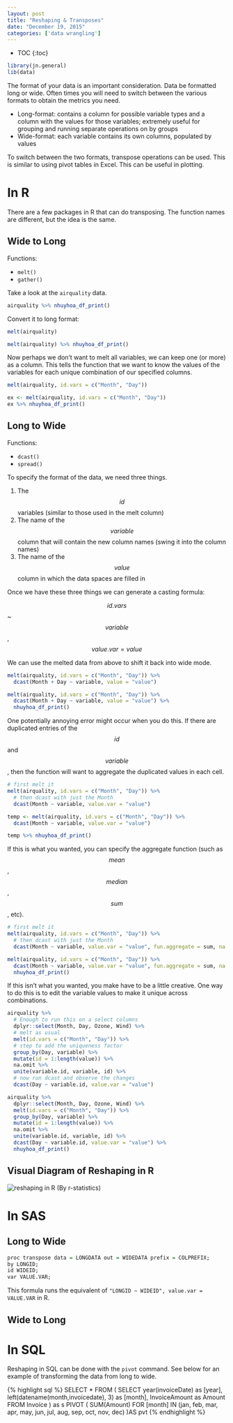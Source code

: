 ```yaml
---
layout: post
title: "Reshaping & Transposes"
date: "December 19, 2015"
categories: ['data wrangling']
---
```


* TOC
{:toc}

```r
library(jn.general)
lib(data)
```


The format of your data is an important consideration. Data be formatted long or wide. Often times you will need to switch between the various formats to obtain the metrics you need. 

* Long-format: contains a column for possible variable types and a column with the values for those variables; extremely useful for grouping and running separate operations on by groups
* Wide-format: each variable contains its own columns, populated by values

To switch between the two formats, transpose operations can be used. This is similar to using pivot tables in Excel. This can be useful in plotting.

# In R
There are a few packages in R that can do transposing. The function names are different, but the idea is the same. 

## Wide to Long

Functions:

* `melt()`
* `gather()`

Take a look at the `airquality` data. 

<div class = "dftab">
```r
airquality %>% nhuyhoa_df_print()
```
</div><p></p>

Convert it to long format:
```r
melt(airquality)
```

<div class = "dftab">
```r
melt(airquality) %>% nhuyhoa_df_print()
```
</div><p></p>

Now perhaps we don't want to melt all variables, we can keep one (or more) as a column. This tells the function that we want to know the values of the variables for each unique combination of our specified columns.

```r
melt(airquality, id.vars = c("Month", "Day"))
```

<div class = "dftab">
```r
ex <- melt(airquality, id.vars = c("Month", "Day"))
ex %>% nhuyhoa_df_print()
```
</div><p></p>

## Long to Wide

Functions:

* `dcast()`
* `spread()`

To specify the format of the data, we need three things. 

1. The $$id$$ variables (similar to those used in the melt column)
2. The name of the $$variable$$ column that will contain the new column names (swing it into the column names)
3. The name of the $$value$$ column in which the data spaces are filled in

Once we have these three things we can generate a casting formula:

$$ id.vars $$ ~ $$ variable $$, $$ value.var = value $$

We can use the melted data from above to shift it back into wide mode.
```r
melt(airquality, id.vars = c("Month", "Day")) %>% 
  dcast(Month + Day ~ variable, value = "value")
```

<div class = "dftab">
```r
melt(airquality, id.vars = c("Month", "Day")) %>% 
  dcast(Month + Day ~ variable, value = "value") %>% 
  nhuyhoa_df_print()
```
</div><p></p>

One potentially annoying error might occur when you do this. If there are duplicated entries of the $$id$$ and $$variable$$, then the function will want to aggregate the duplicated values in each cell. 

```r
# first melt it
melt(airquality, id.vars = c("Month", "Day")) %>% 
  # then dcast with just the Month
  dcast(Month ~ variable, value.var = "value")
```

```r
temp <- melt(airquality, id.vars = c("Month", "Day")) %>% 
  dcast(Month ~ variable, value.var = "value")
```

<div class = "dftab">
```r
temp %>% nhuyhoa_df_print()
```
</div><p></p>

If this is what you wanted, you can specify the aggregate function (such as $$mean$$, $$median$$, $$sum$$, etc). 

```r
# first melt it
melt(airquality, id.vars = c("Month", "Day")) %>% 
  # then dcast with just the Month
  dcast(Month ~ variable, value.var = "value", fun.aggregate = sum, na.rm = TRUE)
```

<div class = "dftab">
```r
melt(airquality, id.vars = c("Month", "Day")) %>% 
  dcast(Month ~ variable, value.var = "value", fun.aggregate = sum, na.rm = TRUE) %>% 
  nhuyhoa_df_print()
```
</div><p></p>

If this isn't what you wanted, you make have to be a little creative. One way to do this is to edit the variable values to make it unique across combinations.

```r
airquality %>% 
  # Enough to run this on a select columns
  dplyr::select(Month, Day, Ozone, Wind) %>% 
  # melt as usual
  melt(id.vars = c("Month", "Day")) %>% 
  # step to add the uniqueness factor
  group_by(Day, variable) %>% 
  mutate(id = 1:length(value)) %>% 
  na.omit %>% 
  unite(variable.id, variable, id) %>% 
  # now run dcast and observe the changes
  dcast(Day ~ variable.id, value.var = "value")
```

<div class = "dftab">
```r
airquality %>% 
  dplyr::select(Month, Day, Ozone, Wind) %>% 
  melt(id.vars = c("Month", "Day")) %>% 
  group_by(Day, variable) %>% 
  mutate(id = 1:length(value)) %>% 
  na.omit %>% 
  unite(variable.id, variable, id) %>% 
  dcast(Day ~ variable.id, value.var = "value") %>% 
  nhuyhoa_df_print()
```
</div><p></p>

## Visual Diagram of Reshaping in R

![reshaping in R](http://jnguyen92.github.io/nhuyhoa/figure/images/transpose.png)
(By r-statistics)

# In SAS

## Long to Wide

```r
proc transpose data = LONGDATA out = WIDEDATA prefix = COLPREFIX;
by LONGID;
id WIDEID;
var VALUE.VAR;
```

This formula runs the equivalent of `"LONGID ~ WIDEID", value.var = VALUE.VAR` in R.

## Wide to Long

# In SQL

Reshaping in SQL can be done with the `pivot` command. See below for an example of transforming the data from long to wide. 

{% highlight sql %}
SELECT *
FROM (
    SELECT
        year(invoiceDate) as [year], left(datename(month,invoicedate), 3) as [month],
        InvoiceAmount as Amount
    FROM Invoice
) as s
PIVOT
(
    SUM(Amount)
    FOR [month] IN (jan, feb, mar, apr,
    may, jun, jul, aug, sep, oct, nov, dec)
)AS pvt
{% endhighlight %}

